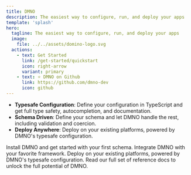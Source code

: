 ```yaml
---
title: DMNO
description: The easiest way to configure, run, and deploy your apps
template: 'splash'
hero:
  tagline: The easiest way to configure, run, and deploy your apps
  image:
    file: ../../assets/domino-logo.svg
  actions:
    - text: Get Started
      link: /get-started/quickstart
      icon: right-arrow
      variant: primary
    - text: ⭐ DMNO on Github
      link: https://github.com/dmno-dev
      icon: github
---
```



<Card title="Features" icon="approve-check">

- **Typesafe Configuration**: Define your configuration in TypeScript and get full type safety, autocompletion, and documentation.
- **Schema Driven**: Define your schema and let DMNO handle the rest, including validation and coercion.
- **Deploy Anywhere**: Deploy on your existing platforms, powered by DMNO's typesafe configuration.
</Card>

<CardGrid>
  <Card title="Start here" icon="pencil">
    Install DMNO and get started with your first schema. 
    <LinkCard
      title="Let's get started!"
      href="/get-started/quickstart"
    />
  </Card >
  <Card title="Frameworks" icon="add-document">
    Integrate DMNO with your favorite framework.
    <LinkCard
      title="Let's integrate!"
      href="/guides/frameworks/nextjs"
    />
  </Card>
  <Card title="Deployments" icon="setting">
    Deploy on your existing platforms, powered by DMNO's typesafe configuration.
    <LinkCard
      title="Let's deploy!"
      href="/guides/deployment/vercel"
    />
  </Card>
  <Card title="Reference" icon="open-book">
    Read our full set of reference docs to unlock the full potential of DMNO.
    <LinkCard
      title="Let's learn!"
      href="/reference/config-engine/installation"
    />
  </Card>
</CardGrid>


